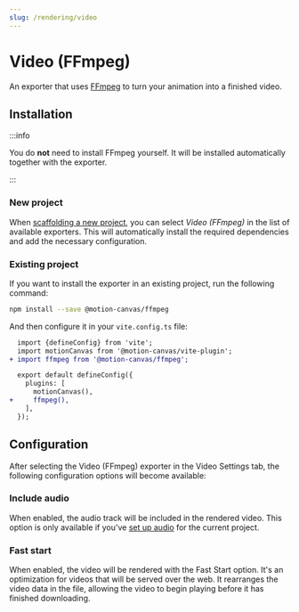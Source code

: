 ```yaml
---
slug: /rendering/video
---
```


# Video (FFmpeg)

An exporter that uses [FFmpeg](https://ffmpeg.org/) to turn your animation into
a finished video.

## Installation

:::info

You do **not** need to install FFmpeg yourself. It will be installed
automatically together with the exporter.

:::

### New project

When [scaffolding a new project](/docs/quickstart#creating-a-new-project), you
can select _Video (FFmpeg)_ in the list of available exporters. This will
automatically install the required dependencies and add the necessary
configuration.

### Existing project

If you want to install the exporter in an existing project, run the following
command:

```bash
npm install --save @motion-canvas/ffmpeg
```

And then configure it in your `vite.config.ts` file:

```diff
  import {defineConfig} from 'vite';
  import motionCanvas from '@motion-canvas/vite-plugin';
+ import ffmpeg from '@motion-canvas/ffmpeg';

  export default defineConfig({
    plugins: [
      motionCanvas(),
+     ffmpeg(),
    ],
  });
```

## Configuration

After selecting the Video (FFmpeg) exporter in the Video Settings tab, the
following configuration options will become available:

### Include audio

When enabled, the audio track will be included in the rendered video. This
option is only available if you've [set up audio](/docs/media#audio) for the
current project.

### Fast start

When enabled, the video will be rendered with the Fast Start option. It's an
optimization for videos that will be served over the web. It rearranges the
video data in the file, allowing the video to begin playing before it has
finished downloading.
